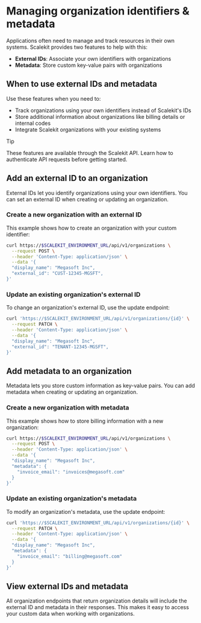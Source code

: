 # Managing organization identifiers & metadata

Applications often need to manage and track resources in their own systems. Scalekit provides two features to help with this:

* **External IDs**: Associate your own identifiers with organizations
* **Metadata**: Store custom key-value pairs with organizations

## When to use external IDs and metadata

Use these features when you need to:

* Track organizations using your own identifiers instead of Scalekit's IDs
* Store additional information about organizations like billing details or internal codes
* Integrate Scalekit organizations with your existing systems

Tip

These features are available through the Scalekit API. Learn how to authenticate API requests before getting started.

## Add an external ID to an organization

External IDs let you identify organizations using your own identifiers. You can set an external ID when creating or updating an organization.

### Create a new organization with an external ID

This example shows how to create an organization with your custom identifier:

```bash
curl https://$SCALEKIT_ENVIRONMENT_URL/api/v1/organizations \
  --request POST \
  --header 'Content-Type: application/json' \
  --data '{
  "display_name": "Megasoft Inc",
  "external_id": "CUST-12345-MGSFT",
}'
```

### Update an existing organization's external ID

To change an organization's external ID, use the update endpoint:

```bash
curl 'https://$SCALEKIT_ENVIRONMENT_URL/api/v1/organizations/{id}' \
  --request PATCH \
  --header 'Content-Type: application/json' \
  --data '{
  "display_name": "Megasoft Inc",
  "external_id": "TENANT-12345-MGSFT",
}'
```

## Add metadata to an organization

Metadata lets you store custom information as key-value pairs. You can add metadata when creating or updating an organization.

### Create a new organization with metadata

This example shows how to store billing information with a new organization:

```bash
curl https://$SCALEKIT_ENVIRONMENT_URL/api/v1/organizations \
  --request POST \
  --header 'Content-Type: application/json' \
  --data '{
  "display_name": "Megasoft Inc",
  "metadata": {
    "invoice_email": "invoices@megasoft.com"
  }
}'
```

### Update an existing organization's metadata

To modify an organization's metadata, use the update endpoint:

```bash
curl 'https://$SCALEKIT_ENVIRONMENT_URL/api/v1/organizations/{id}' \
  --request PATCH \
  --header 'Content-Type: application/json' \
  --data '{
  "display_name": "Megasoft Inc",
  "metadata": {
    "invoice_email": "billing@megasoft.com"
  }
}'
```

## View external IDs and metadata

All organization endpoints that return organization details will include the external ID and metadata in their responses. This makes it easy to access your custom data when working with organizations.
